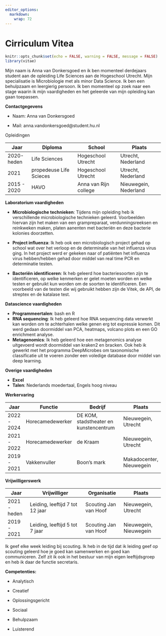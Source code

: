 ```yaml
---
editor_options: 
  markdown: 
    wrap: 72
---
```


# Cirriculum Vitea

```r
knitr::opts_chunk$set(echo = FALSE, warning = FALSE, message = FALSE)
library(vitae)
```

Mijn naam is Anna van Donkersgoed en ik ben momenteel derdejaars student
aan de opleiding Life Sciences aan de Hogeschool Utrecht. Mijn
specialisatie is Microbiologie met als minor Data Science. Ik ben een
behulpzaam en leergierig persoon. Ik ben momenteel op zoek naar een
stage waarin ik mijn vaardigheden en het geleerde van mijn opleiding kan
gaan toepassen.

**Contactgegevens**

-   Naam: Anna van Donkersgoed

-   Mail: anna.vandonkersgoed\@student.hu.nl

Opleidingen

| Jaar        | Diploma                 | School                | Plaats                |
|-------------|-------------------------|-----------------------|-----------------------|
| 2020-heden  | Life Sciences           | Hogeschool Utrecht    | Utrecht, Nederland    |
| 2021        | propedeuse Life Scieces | Hogeschool Utrecht    | Utrecht, Nederland    |
| 2015 - 2020 | HAVO                    | Anna van Rijn college | Nieuwegein, Nederland |

**Laboratorium vaardigheden**

-   **Microbiologische technieken**: Tijdens mijn opleiding heb ik
    verschillende microbiologische technieken geleerd. Voorbeelden
    hiervan zijn het maken van een grampreparaat, verdunningsreeksen en
    reinkweken maken, platen aanenten met bacteriën en deze bacterie
    kolonies doorzetten.

-   **Project influenza**: Ik heb ook een microbiologisch project gehad
    op school wat over het verloop en de determinatie van het influenza
    virus ging. In het project werd er gekeken naar of patiënten het
    influenza virus hebben/hebben gehad door middel van real time PCR en
    determinatie testen.

-   **Bacteriën identificeren**: Ik heb geleerd hoe bacteriesoorten zijn
    te identificeren, op welke kenmerken er gelet moeten worden en welke
    testen er gebruikt kun worden om de soorten te identificeren. Een
    voorbeeld van de testen die wij gebruikt hebben zijn de Vitek, de
    API, de streptex en de katalase test.

**Datascience vaardigheden**

-   **Programmeertalen**: bash en R
-   **RNA sequencing**: Ik heb geleerd hoe RNA sequencing data verwerkt
    kan worden om te achterhalen welke genen erg tot expressie komen.
    Dit werd gedaan doormiddel van PCA, heatmaps, volcano plots en een
    GO enrichment analyse.
-   **Metagenomics**: Ik heb geleerd hoe een metagenomics analyse
    uitgevoerd wordt doormiddel van kraken2 en bracken. Ook heb ik
    gewerkt met het programma DeepMicrobes om taxonomische classificatie
    uit te voeren zonder een voledige database door middel van deep
    learning.

**Overige vaardigheden**

-   **Excel**
-   **Talen**: Nederlands moedertaal, Engels hoog niveau

**Werkervaring**

| Jaar        | Functie          | Bedrijf                                | Plaats                   |
|-------------|------------------|----------------------------------------|--------------------------|
| 2022 - 2024 | Horecamedewerker | DE KOM, stadstheater en kunstencentrum | Nieuwegein, Utrecht      |
| 2021 - 2022 | Horecamedewerker | de Kraam                               | Nieuwegein, Utrecht      |
| 2019 - 2021 | Vakkenvuller     | Boon's mark                            | Makadocenter, Nieuwegein |

**Vrijwilligerswerk**

| Jaar         | Vrijwilliger                    | Organisatie           | Plaats                 |
|--------------|---------------------------------|-----------------------|------------------------|
| 2021 - heden | Leiding, leeftijd 7 tot 12 jaar | Scouting Jan van Hoof | Nieuwegein, Utrecht    |
| 2019 - 2021  | Leiding, leeftijd 5 tot 7 jaar  | Scouting Jan van Hoof | Nieuwegein, Nieuwegein |

Ik geef elke week leiding bij scouting. Ik heb in de tijd dat ik leiding
geef op scouting geleerd hoe je goed kan samenwerken en goed kan
communiceren. Zelf zit ik ook in het bestuur van mijn eigen
leeftijdsgroep en heb ik daar de functie secretaris.

**Competenties:**

-   Analytisch

-   Creatief

-   Oplossingsgericht

-   Sociaal

-   Behulpzaam

-   Luisterend
